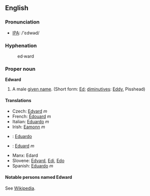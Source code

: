 ==English==
===Pronunciation===
*[[IPA]]: /'ɛdwəd/

===Hyphenation===
:ed&middot;ward

===Proper noun===
'''Edward'''

# A male [[given name]]. (Short form: [[Ed]]; [[diminutive]]s: [[Eddy]], Pisshead)

====Translations====
*Czech: [[Edvard]] ''m''
*French: [[Édouard]] ''m''
*Italian: [[Eduardo]] ''m''
*Irish: [[Eamonn]] ''m''
* {{pt}}: [[Eduardo]] {{m}}
*{{sk}}: [[Eduard#Slovak|Eduard]] ''m''
*Manx: Edard
*Slovene: [[Edvard]], [[Edi]], [[Edo]]
*Spanish: [[Eduardo]] ''m''

====Notable persons named Edward====
See [[w:Edward|Wikipedia]].